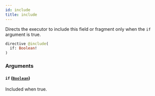 ```yaml
---
id: include
title: include
---
```



Directs the executor to include this field or fragment only when the `if` argument is true.


```graphql
directive @include(
  if: Boolean!
)
```


### Arguments

#### `if` ([`Boolean`](/developers/shared-apis/adminidentity-api/graphql/reference/scalars/boolean))

Included when true.




